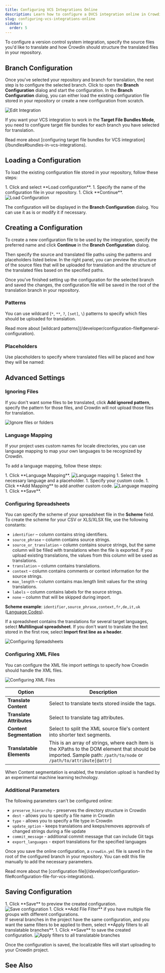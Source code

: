 ```yaml
---
title: Configuring VCS Integrations Online
description: Learn how to configure a DVCS integration online in Crowdin
slug: configuring-vcs-integrations-online
sidebar:
  order: 5
---
```



To configure a version control system integration, specify the source files you'd like to translate and how Crowdin should structure the translated files in your repository.

## Branch Configuration

Once you've selected your repository and branch for translation, the next step is to configure the selected branch. Click <Icon name="mdi:pencil" class="inline-icon" /> to open the **Branch Configuration** dialog and start the configuration. In the **Branch Configuration** dialog, you can either load the existing configuration file stored in your repository or create a new configuration from scratch.

<Image src={editIntegrationEditBranchBtn} alt="Edit Integration" class="width-2xl" />

If you want your VCS integration to work in the **Target File Bundles Mode**, you need to configure target file bundles for each branch you have selected for translation.

<ReadMore>
  Read more about [configuring target file bundles for VCS integration](/bundles#bundles-in-vcs-integrations).
</ReadMore>

## Loading a Configuration

To load the existing configuration file stored in your repository, follow these steps:

<Steps>
  1. Click <Icon name="mdi:dots-horizontal" class="inline-icon" /> and select **Load configuration**.
  1. Specify the name of the configuration file in your repository.
  1. Click **Continue**. <Image src={loadConfiguration} alt="Load Configuration" class="width-2xl" />
</Steps>

The configuration will be displayed in the **Branch Configuration** dialog. You can use it as is or modify it if necessary.

## Creating a Configuration

To create a new configuration file to be used by the integration, specify the preferred name and click **Continue** in the **Branch Configuration** dialog.

Then specify the source and translated file paths using the patterns and placeholders listed below. In the right panel, you can preview the structure of the source files that will be uploaded for translation and the structure of the translated files based on the specified paths.

Once you've finished setting up the configuration for the selected branch and saved the changes, the configuration file will be saved in the root of the translation branch in your repository.

### Patterns

You can use wildcard (`*`, `**`, `?`, `[set]`, `\`) patterns to specify which files should be uploaded for translation.

<ReadMore>
  Read more about [wildcard patterns](/developer/configuration-file#general-configuration).
</ReadMore>

### Placeholders

Use placeholders to specify where translated files will be placed and how they will be named:

<Include file="placeholders.mdx" />

## Advanced Settings

### Ignoring Files

If you don't want some files to be translated, click **Add ignored pattern**, specify the pattern for those files, and Crowdin will not upload those files for translation.

<Image src={ignoreFiles} alt="Ignore files or folders" class="width-2xl" />

### Language Mapping

If your project uses custom names for locale directories, you can use language mapping to map your own languages to be recognized by Crowdin.

To add a language mapping, follow these steps:

<Steps>
  1. Click **Language Mapping**. <Image src={languageMapping} alt="Language mapping" class="width-2xl" />
  1. Select the necessary language and a placeholder.
  1. Specify your custom code.
  1. Click **Add Mapping** to add another custom code. <Image src={languageMapping2} alt="Language mapping" class="width-lg" />
  1. Click **Save**.
</Steps>

### Configuring Spreadsheets

You can specify the scheme of your spreadsheet file in the **Scheme** field. To create the scheme for your CSV or XLS/XLSX file, use the following constants:

- `identifier` &ndash; column contains string identifiers.
- `source_phrase` &ndash; column contains source strings.
- `source_or_translation` &ndash; column contains source strings, but the same column will be filled with translations when the file is exported. If you upload existing translations, the values from this column will be used as translations.
- `translation` &ndash; column contains translations.
- `context` &ndash; column contains comments or context information for the source strings.
- `max_length` &ndash; column contains max.length limit values for the string translations.
- `labels` &ndash; column contains labels for the source strings.
- `none` &ndash; column that will be skipped during import.

**Scheme example**: `identifier,source_phrase,context,fr,de,it,uk` ([Language Codes](/developer/language-codes/)).

If a spreadsheet contains the translations for several target languages, select **Multilingual spreadsheet**. If you don't want to translate the text stored in the first row, select **Import first line as a header**.

<Image src={configuringSpreadsheets} alt="Configuring Spreadsheets" class="width-2xl" />

### Configuring XML Files

You can configure the XML file import settings to specify how Crowdin should handle the XML files.

<Image src={configuringXml} alt="Configuring XML Files" class="width-2xl" />

| **Option**                | **Description**                                                                                                                                                    |
|---------------------------|--------------------------------------------------------------------------------------------------------------------------------------------------------------------|
| **Translate Content**     | Select to translate texts stored inside the tags.                                                                                                                  |
| **Translate Attributes**  | Select to translate tag attributes.                                                                                                                                |
| **Content Segmentation**  | Select to split the XML source file's content into shorter text segments.                                                                                          |
| **Translatable Elements** | This is an array of strings, where each item is the XPaths to the DOM element that should be imported. Sample path: `/path/to/node` or `/path/to/attribute[@attr]` |

<Aside>
  When Content segmentation is enabled, the translation upload is handled by an experimental machine learning technology.
</Aside>

### Additional Parameters

The following parameters can't be configured online:

- `preserve_hierarchy` - preserves the directory structure in Crowdin
- `dest` - allows you to specify a file name in Crowdin
- `type` - allows you to specify a file type in Crowdin
- `update_option` - keeps translations and keeps/removes approvals of changed strings during a file update
- `commit_message` - additional commit message that can include Git tags
- `export_languages` - export translations for the specified languages

Once you save the online configuration, a `crowdin.yml` file is saved in the root of the configured branch in your repository. You can edit this file manually to add the necessary parameters.

<ReadMore>
  Read more about the [configuration file](/developer/configuration-file#configuration-file-for-vcs-integrations).
</ReadMore>

## Saving Configuration

<Steps>
  1. Click **Save** to preview the created configuration. <Image src={filesListFilter} alt="Save configuration" class="width-2xl" />
  1. Click **Add File Filter** if you have multiple file groups with different configurations. <br/>If several branches in the project have the same configuration, and you want the same filters to be applied to them, select **Apply filters to all translatable branches**.
  1. Click **Save** to save the created configuration. <Image src={filesList} alt="Apply filters to all translatable branches"  class="width-2xl" />
</Steps>

Once the configuration is saved, the localizable files will start uploading to your Crowdin project.

## See Also

<CardGrid>
  <LinkCard
    title="GitHub"
    href="/github-integration"
  />
  <LinkCard
    title="GitLab"
    href="/gitlab-integration"
  />
  <LinkCard
    title="Bitbucket"
    href="/bitbucket-integration"
  />
  <LinkCard
    title="Azure Repos"
    href="/azure-repos-integration"
  />
</CardGrid>
